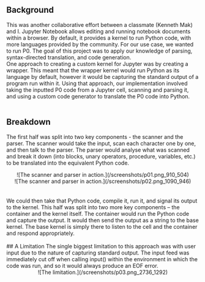 
## Background
This was another collaborative effort between a classmate (Kenneth Mak) and I. Jupyter Notebook allows editing and running notebook documents within a browser. By default, it provides a kernel to run Python code, with more languages provided by the community. For our use case, we wanted to run P0. The goal of this project was to apply our knowledge of parsing, syntax-directed translation, and code generation.
<br/>
One approach to creating a custom kernel for Jupyter was by creating a wrapper. This meant that the wrapper kernel would run Python as its language by default, however it would be capturing the standard output of a program run within it. Using that approach, our implementation involved taking the inputted P0 code from a Jupyter cell, scanning and parsing it, and using a custom code generator to translate the P0 code into Python. 
<br/>
<br/>
## Breakdown
The first half was split into two key components - the scanner and the parser. The scanner would take the input, scan each character one by one, and then talk to the parser. The parser would analyse what was scanned and break it down (into blocks, unary operators, procedure, variables, etc.) to be translated into the equivalent Python code. 
<br/>
<Center
    py={'1em'}
    gap={'3em'}
    direction={'row'}>
        <Center>
            ![The scanner and parser in action.](/screenshots/p01.png_910_504)
        </Center>
        <Center>
            ![The scanner and parser in action.](/screenshots/p02.png_1090_946)
        </Center>
</Center>
<br/>
<br/>
We could then take that Python code, compile it, run it, and signal its output to the kernel. This half was split into two more key components – the container and the kernel itself. The container would run the Python code and capture the output. It would then send the output as a string to the base kernel. The base kernel is simply there to listen to the cell and the container and respond appropriately.
<br/>
<br/>
## A Limitation
The single biggest limitation to this approach was with user input due to the nature of capturing standard output. The input feed was immediately cut off when calling input() within the environment in which the code was run, and so it would always produce an EOF error.
<Center
    py={'1em'}>
        ![The limitation.](/screenshots/p03.png_2736_1292)
</Center>
<br/>
<br/>